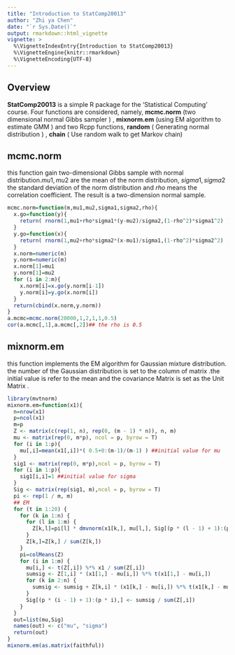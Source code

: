 ```yaml
---
title: "Introduction to StatComp20013"
author: "Zhi ya Chen"
date: "`r Sys.Date()`"
output: rmarkdown::html_vignette
vignette: >
  %\VignetteIndexEntry{Introduction to StatComp20013}
  %\VignetteEngine{knitr::rmarkdown}
  %\VignetteEncoding{UTF-8}
---
```


## Overview

__StatComp20013__ is a simple R package for the 'Statistical Computing' course. Four functions are considered, namely, __mcmc.norm__ (two dimensional normal Gibbs sampler ) , __mixnorm.em__ (using EM algorithm to estimate GMM ) and two Rcpp functions,  __random__ ( Generating normal distribution ) , __chain__ ( Use random walk to get Markov chain) 


## mcmc.norm

  this function gain two-dimensional Gibbs sample with normal distribution.$mu1,mu2$ are the mean of the norm distribution, $sigma1,sigma2$ the standard deviation of the norm distribution and $rho$ means the correlation coefficient. The result is a two-dimension normal sample.
 
```r
mcmc.norm=function(m,mu1,mu2,sigma1,sigma2,rho){
  x.go=function(y){
    return( rnorm(1,mu1+rho*sigma1*(y-mu2)/sigma2,(1-rho^2)*sigma1^2) ) 
  }
  y.go=function(x){
    return( rnorm(1,mu2+rho*sigma2*(x-mu1)/sigma1,(1-rho^2)*sigma2^2) ) 
  }
  x.norm=numeric(m)
  y.norm=numeric(m)
  x.norm[1]=mu1
  y.norm[1]=mu2
  for (i in 2:m){
    x.norm[i]=x.go(y.norm[i-1])
    y.norm[i]=y.go(x.norm[i])
  }
  return(cbind(x.norm,y.norm))
}
a.mcmc=mcmc.norm(20000,1,2,1,1,0.5)
cor(a.mcmc[,1],a.mcmc[,2])## the rho is 0.5
```

## mixnorm.em

  this function implements the EM algorithm for Gaussian mixture distribution. the number of the Gaussian distribution is set to the column of matrix .the initial value is refer to the mean and the covariance Matrix is set as the Unit Matrix .
  
```r
library(mvtnorm)
mixnorm.em=function(x1){
  n=nrow(x1)
  p=ncol(x1)
  m=p
  Z <- matrix(c(rep(1, n), rep(0, (m - 1) * n)), n, m)
  mu <- matrix(rep(0, m*p), ncol = p, byrow = T)
  for (i in 1:p){
    mu[,i]=mean(x1[,i])*( 0.5+0:(m-1)/(m-1) ) ##initial value for mu
  }
  sig1 <- matrix(rep(0, m*p),ncol = p, byrow = T)
  for (i in 1:p){
    sig1[i,i]=1 ##initial value for sigma
  }
  Sig <- matrix(rep(sig1, m),ncol = p, byrow = T)
  pi <- rep(1 / m, m)
  ## EM
  for (t in 1:20) {
    for (k in 1:n) {
      for (l in 1:m) {
        Z[k,l]=pi[l] * dmvnorm(x1[k,], mu[l,], Sig[(p * (l - 1) + 1):(p * l),])
      }
      Z[k,]=Z[k,] / sum(Z[k,])
    }
    pi=colMeans(Z)
    for (i in 1:m) {
      mu[i,] <- t(Z[,i]) %*% x1 / sum(Z[,i])
      sumsig <- Z[1,i] * (x1[1,] - mu[i,]) %*% t(x1[1,] - mu[i,])
      for (k in 2:n) {
        sumsig <- sumsig + Z[k,i] * (x1[k,] - mu[i,]) %*% t(x1[k,] - mu[i,])
      }
      Sig[(p * (i - 1) + 1):(p * i),] <- sumsig / sum(Z[,i])
    }
  }
  out=list(mu,Sig)
  names(out) <- c("mu", "sigma")
  return(out)
}
mixnorm.em(as.matrix(faithful))
```